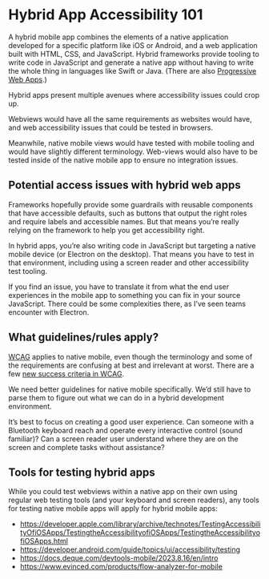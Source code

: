 # Hybrid App Accessibility 101

A hybrid mobile app combines the elements of a native application developed for a specific platform like iOS or Android, and a web application built with HTML, CSS, and JavaScript. Hybrid frameworks provide tooling to write code in JavaScript and generate a native app without having to write the whole thing in languages like Swift or Java. (There are also [Progressive Web Apps](https://web.dev/explore/progressive-web-apps).)

Hybrid apps present multiple avenues where accessibility issues could crop up.

Webviews would have all the same requirements as websites would have, and web accessibility issues that could be tested in browsers.

Meanwhile, native mobile views would have tested with mobile tooling and would have slightly different terminology. Web-views would also have to be tested inside of the native mobile app to ensure no integration issues.

## Potential access issues with hybrid web apps

Frameworks hopefully provide some guardrails with reusable components that have accessible defaults, such as buttons that output the right roles and require labels and accessible names. But that means you’re really relying on the framework to help you get accessibility right.

In hybrid apps, you’re also writing code in JavaScript but targeting a native mobile device (or Electron on the desktop). That means you have to test in that environment, including using a screen reader and other accessibility test tooling.

If you find an issue, you have to translate it from what the end user experiences in the mobile app to something you can fix in your source JavaScript. There could be some complexities there, as I’ve seen teams encounter with Electron.

## What guidelines/rules apply?

[WCAG](https://www.w3.org/TR/WCAG22/) applies to native mobile, even though the terminology and some of the requirements are confusing at best and irrelevant at worst. There are a few [new success criteria in WCAG](https://www.deque.com/blog/what-wcag-2-2-means-for-native-mobile-accessibility/).

We need better guidelines for native mobile specifically. We’d still have to parse them to figure out what we can do in a hybrid development environment.

It’s best to focus on creating a good user experience. Can someone with a Bluetooth keyboard reach and operate every interactive control (sound familiar)? Can a screen reader user understand where they are on the screen and complete tasks without assistance?

## Tools for testing hybrid apps

While you could test webviews within a native app on their own using regular web testing tools (and your keyboard and screen readers), any tools for testing native mobile apps will apply for hybrid mobile apps:

- https://developer.apple.com/library/archive/technotes/TestingAccessibilityOfiOSApps/TestingtheAccessibilityofiOSApps/TestingtheAccessibilityofiOSApps.html
- https://developer.android.com/guide/topics/ui/accessibility/testing
- https://docs.deque.com/devtools-mobile/2023.8.16/en/intro
- https://www.evinced.com/products/flow-analyzer-for-mobile
